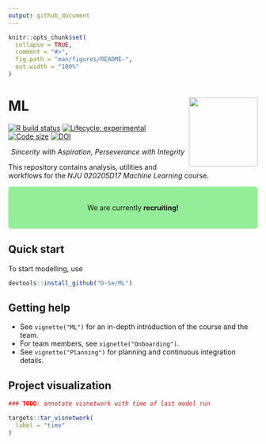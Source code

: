 ```yaml
---
output: github_document
---
```


<!-- README.md is generated from README.Rmd. Please edit that file -->

```r
knitr::opts_chunk$set(
  collapse = TRUE,
  comment = "#>",
  fig.path = "man/figures/README-",
  out.width = "100%"
)
```

# ML <img src="man/figures/logo.png" align="right" height="139" />

<!-- badges: start -->
[![R build status](https://github.com/D-Se/ML/workflows/R-CMD-check/badge.svg)](https://github.com/D-Se/ML/actions)
[![Lifecycle: experimental](https://img.shields.io/badge/lifecycle-experimental-orange.svg)](https://lifecycle.r-lib.org/articles/stages.html#experimental)
[![Code size](https://img.shields.io/github/languages/code-size/D-Se/ML.svg)](https://github.com/D-Se/ML)
[![DOI](https://zenodo.org/badge/461093163.svg)](https://zenodo.org/badge/latestdoi/461093163)
<!-- badges: end -->


<!--

[![Codecov test coverage](https://codecov.io/gh/D-Se/ML/branch/master/graph/badge.svg)](https://app.codecov.io/gh/D-Se/ML?branch=master)

-->
<center>

*Sincerity with Aspiration, Perseverance with Integrity*

</center>

This repository contains analysis, utilities and workflows for the *NJU 020205D17 Machine Learning* course.


<style>

div.green { background-color:#93ed99; border-radius: 5px; padding: 20px;}

</style>

<div class = "green">

<center>

We are currently <B> recruiting! </B>

</center>

</div>

## Quick start 

To start modelling, use
``` r
devtools::install_github("D-Se/ML")
```

## Getting help
- See `vignette("ML")` for an in-depth introduction of the course and the team.
- For team members, see `vignette("Onboarding")`. 
- See `vignette("Planning")` for planning and continuous integration details.

## Project visualization

[//]: # (Insert targets workflow visualization here)


```r
### TODO: annotate visnetwork with time of last model run

targets::tar_visnetwork(
  label = "time"
)
```

